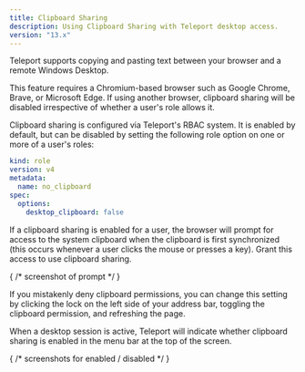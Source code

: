 ```yaml
---
title: Clipboard Sharing
description: Using Clipboard Sharing with Teleport desktop access.
version: "13.x"
---
```


Teleport supports copying and pasting text between your browser and a remote
Windows Desktop.

<Note>
  This feature requires a Chromium-based browser such as Google Chrome, Brave,
  or Microsoft Edge. If using another browser, clipboard sharing will be disabled
  irrespective of whether a user's role allows it.
</Note>

Clipboard sharing is configured via Teleport's RBAC system. It is enabled by default,
but can be disabled by setting the following role option on one or more of a user's
roles:

```yaml
kind: role
version: v4
metadata:
  name: no_clipboard
spec:
  options:
    desktop_clipboard: false
```

If a clipboard sharing is enabled for a user, the browser will prompt for access
to the system clipboard when the clipboard is first synchronized (this occurs whenever
a user clicks the mouse or presses a key). Grant this access to use clipboard sharing.

{
    /* screenshot of prompt */
}

If you mistakenly deny clipboard permissions, you can change this setting by
clicking the lock on the left side of your address bar, toggling the clipboard
permission, and refreshing the page.

When a desktop session is active, Teleport will indicate whether clipboard sharing
is enabled in the menu bar at the top of the screen.

{
    /* screenshots for enabled / disabled */
}
